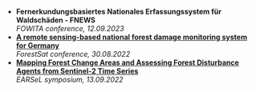 
- **Fernerkundungsbasiertes Nationales Erfassungssystem für Waldschäden - FNEWS**  
  *FOWITA conference, 12.09.2023*
- [**A remote sensing-based national forest damage monitoring system for Germany**](https://www.openagrar.de/receive/openagrar_mods_00086804)  
  *ForestSat conference, 30.08.2022*
- [**Mapping Forest Change Areas and Assessing Forest Disturbance Agents from Sentinel-2 Time Series**](https://cyprus2022.earsel.org/assets/finalAgenda.pdf)  
  *EARSeL symposium, 13.09.2022*